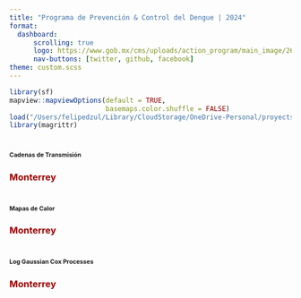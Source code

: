 ```yaml
---
title: "Programa de Prevención & Control del Dengue | 2024"
format: 
  dashboard:
      scrolling: true
      logo: https://www.gob.mx/cms/uploads/action_program/main_image/26942/post_post_portadavectores.gif
      nav-buttons: [twitter, github, facebook]
theme: custom.scss
---
```


```r
library(sf)
mapview::mapviewOptions(default = TRUE,
                        basemaps.color.shuffle = FALSE)
load("/Users/felipedzul/Library/CloudStorage/OneDrive-Personal/proyects/geocoding_mex/2024/8.RData/denmex_2024.RData")
library(magrittr)
```


# [**Cadenas de Transmisión**]{style="font-size:8pt"}

::: panel-tabset

### [**Monterrey**]{style="color:#990000"}


:::


# [**Mapas de Calor**]{style="font-size:8pt"}

::: panel-tabset

### [**Monterrey**]{style="color:#990000"}


:::


# [**Log Gaussian Cox Processes**]{style="font-size:8pt"}

::: panel-tabset

### [**Monterrey**]{style="color:#990000"}


:::
